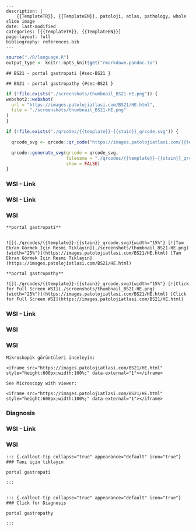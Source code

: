 

```comment
---
description: |
    {{TemplateTR}}, {{TemplateEN}}, patoloji, atlas, pathology, whole slide image
date: last-modified
categories: [{{TemplateTR}}, {{TemplateEN}}]
page-layout: full
bibliography: references.bib
---
```





```r
source("./R/language.R")
output_type <- knitr::opts_knit$get("rmarkdown.pandoc.to")
```


```asis
## BS21 - portal gastropati {#sec-BS21 }
```


```asis
## BS21 - portal gastropathy {#sec-BS21 }
```






```r
if (!file.exists("./screenshots/thumbnail_BS21-HE.png")) {
webshot2::webshot(
  url = "https://images.patolojiatlasi.com/BS21/HE.html",
  file = "./screenshots/thumbnail_BS21-HE.png"
)
}
```



```r
if (!file.exists("./qrcodes/{{template}}-{{stain}}_qrcode.svg")) {

  qrcode_svg <- qrcode::qr_code("https://images.patolojiatlasi.com/{{template}}/{{stain}}.html")

  qrcode::generate_svg(qrcode = qrcode_svg,
                       filename = "./qrcodes/{{template}}-{{stain}}_qrcode.svg",
                       show = FALSE)
}
```





::::: panel-tabset


### WSI - Link












::::: panel-tabset


### WSI - Link



:::: {.content-hidden when-format="pdf"}





::::





:::: {.content-visible when-format="pdf"}






::::




:::: {.content-hidden when-format="pdf"}





::::





:::: {.content-visible when-format="pdf"}






::::


### WSI




:::::






```asis

**portal gastropati**


![](./qrcodes/{{template}}-{{stain}}_qrcode.svg){width="15%"} [![Tam Ekran Görmek İçin Resmi Tıklayın](./screenshots/thumbnail_BS21-HE.png){width="25%"}](https://images.patolojiatlasi.com/BS21/HE.html) [Tam Ekran Görmek İçin Resmi Tıklayın](https://images.patolojiatlasi.com/BS21/HE.html)
```

```asis

**portal gastropathy**

![](./qrcodes/{{template}}-{{stain}}_qrcode.svg){width="15%"} [![Click for Full Screen WSI](./screenshots/thumbnail_BS21-HE.png){width="25%"}](https://images.patolojiatlasi.com/BS21/HE.html) [Click for Full Screen WSI](https://images.patolojiatlasi.com/BS21/HE.html)

```









::::: panel-tabset


### WSI - Link



:::: {.content-hidden when-format="pdf"}





::::





:::: {.content-visible when-format="pdf"}






::::




:::: {.content-hidden when-format="pdf"}





::::





:::: {.content-visible when-format="pdf"}






::::


### WSI




:::::







### WSI








```asis
Mikroskopik görüntüleri inceleyin:

<iframe src="https://images.patolojiatlasi.com/BS21/HE.html" style="height:600px;width:100%;" data-external="1"></iframe>

```





```asis

See Microscopy with viewer:

<iframe src="https://images.patolojiatlasi.com/BS21/HE.html" style="height:600px;width:100%;" data-external="1"></iframe>

```





### Diagnosis







::::: panel-tabset


### WSI - Link



:::: {.content-hidden when-format="pdf"}





::::





:::: {.content-visible when-format="pdf"}






::::




:::: {.content-hidden when-format="pdf"}





::::





:::: {.content-visible when-format="pdf"}






::::


### WSI




:::::






```asis


::: {.callout-tip collapse="true" appearance="default" icon="true"}
### Tanı için tıklayın

portal gastropati

:::


```


```asis


::: {.callout-tip collapse="true" appearance="default" icon="true"}
### Click for Diagnosis

portal gastropathy

:::

```









:::::












